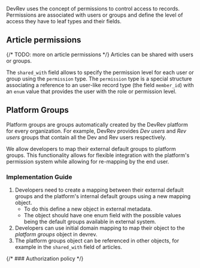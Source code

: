 DevRev uses the concept of permissions to control access to records. 
Permissions are associated with users or groups and define the level of access they have to leaf types and their fields.

## Article permissions

{/* TODO: more on article permissions */}
Articles can be shared with users or groups. 

The `shared_with` field allows to specify the permission level for each user or group using the `permission` type. 
The `permission` type is a special structure associating a reference to an user-like record type (the field `member_id`)
with an `enum` value that provides the user with the role or permission level.

## Platform Groups

Platform groups are groups automatically created by the DevRev platform for every organization. 
For example, DevRev provides *Dev users* and *Rev users* groups that contain all the Dev and Rev users respectively.

We allow developers to map their external default groups to platform groups. 
This functionality allows for flexible integration with the platform's permission system while allowing for re-mapping by the end user. 

### Implementation Guide

1. Developers need to create a mapping between their external default groups and the platform's 
internal default groups using a new mapping object. 
   - To do this define a new object in external metadata. 
   - The object should have one enum field with the possible values being the default groups available in external system.  
2. Developers can use initial domain mapping to map their object to the *platform groups* object in devrev.
3. The platform groups object can be referenced in other objects, for example in the `shared_with` field of articles.

{/* ### Authorization policy */}
